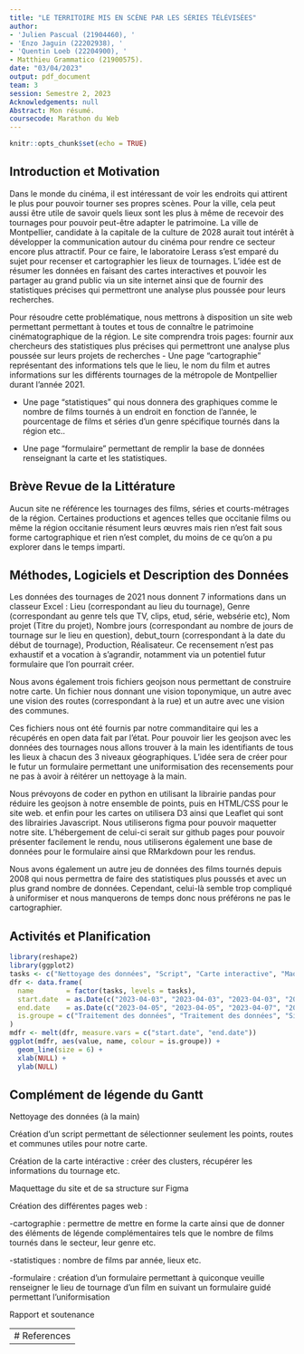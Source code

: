 ```yaml
---
title: "LE TERRITOIRE MIS EN SCÈNE PAR LES SÉRIES TÉLÉVISÉES"
author:
- 'Julien Pascual (21904460), '
- 'Enzo Jaguin (22202938), '
- 'Quentin Loeb (22204900), '
- Matthieu Grammatico (21900575).
date: "03/04/2023"
output: pdf_document
team: 3
session: Semestre 2, 2023
Acknowledgements: null
Abstract: Mon résumé.
coursecode: Marathon du Web
---
```


```r
knitr::opts_chunk$set(echo = TRUE)
```


\renewcommand\thesection{\arabic{section}}

## Introduction et Motivation {.label:s-intro}

Dans le monde du cinéma, il est intéressant de voir les endroits qui attirent le plus pour pouvoir tourner ses propres scènes. Pour la ville, cela peut aussi être utile de savoir quels lieux sont les plus à même de recevoir des tournages pour pouvoir peut-être adapter le patrimoine. La ville de Montpellier, candidate à la capitale de la culture de 2028 aurait tout intérêt à développer la communication autour du cinéma pour rendre ce secteur encore plus attractif. Pour ce faire, le laboratoire Lerass s'est emparé du sujet pour recenser et cartographier les lieux de tournages. L'idée est de résumer les données en faisant des cartes interactives et pouvoir les partager au grand public via un site internet ainsi que de fournir des statistiques précises qui permettront une analyse plus poussée pour leurs recherches. 

\bigskip

Pour résoudre cette problématique, nous mettrons à disposition un site web permettant permettant à toutes et tous de connaître le patrimoine cinématographique de la région. Le site comprendra trois pages: 
fournir aux chercheurs des statistiques plus précises qui permettront une analyse plus poussée sur leurs projets de recherches
- Une page “cartographie” représentant des informations tels que le lieu, le nom du film et autres informations sur les différents tournages de la métropole de Montpellier durant l’année 2021.

- Une page “statistiques” qui nous donnera des graphiques comme le nombre de films tournés à un endroit en fonction de l'année, le pourcentage de films et séries d’un genre spécifique tournés dans la région etc..

- Une page “formulaire” permettant de remplir la base de données renseignant la carte et les statistiques. 




## Brève Revue de la Littérature

Aucun site ne référence les tournages des films, séries et courts-métrages de la région. Certaines productions et agences telles que occitanie films \cite{occitaniefilms} ou même la région occitanie \cite{laregion} résument leurs œuvres mais rien n'est fait sous forme cartographique et rien n'est complet, du moins de ce qu'on a pu explorer dans le temps imparti.


\bigskip



## Méthodes, Logiciels et Description des Données


Les données des tournages de 2021 nous donnent 7 informations dans un classeur Excel : Lieu (correspondant au lieu du tournage), Genre (correspondant au genre tels que TV, clips, etud, série, websérie etc), Nom projet (Titre du projet), Nombre jours (correspondant au nombre de jours de tournage sur le lieu en question), debut_tourn (correspondant à la date du début de tournage), Production, Réalisateur.
Ce recensement n'est pas exhaustif et a vocation à s'agrandir, notamment via un potentiel futur formulaire que l’on pourrait créer.

Nous avons également trois fichiers geojson nous permettant de construire notre carte. Un fichier nous donnant une vision toponymique, un autre avec une vision des routes (correspondant à la rue) et un autre avec une vision des communes. 

Ces fichiers nous ont été fournis par notre commanditaire qui les a récupérés en open data fait par l'état. 
Pour pouvoir lier les geojson avec les données des tournages nous allons trouver à la main les identifiants de tous les lieux à chacun des 3 niveaux géographiques. 
L'idée sera de créer pour le futur un formulaire permettant une uniformisation des recensements pour ne pas à avoir à réitérer un nettoyage à la main.

Nous prévoyons de coder en python en utilisant la librairie pandas pour réduire les geojson à notre ensemble de points, puis en HTML/CSS pour le site web. et enfin pour les cartes on utilisera D3 ainsi que Leaflet qui sont des librairies Javascript. Nous utiliserons figma pour pouvoir maquetter notre site. L’hébergement de celui-ci serait sur github pages pour pouvoir présenter facilement le rendu, nous utiliserons également une base de données pour le formulaire ainsi que RMarkdown pour les rendus. 

Nous avons également un autre jeu de données des films tournés depuis 2008 qui nous permettra de faire des statistiques plus poussés et avec un plus grand nombre de données. Cependant, celui-là semble trop compliqué à uniformiser et nous manquerons de temps donc nous préférons ne pas le cartographier.


## Activités et Planification


```r
library(reshape2)
library(ggplot2)
tasks <- c("Nettoyage des données", "Script", "Carte interactive", "Maquettage", "Statistiques", "Formulaire", "Vidéo", "Soutenance")
dfr <- data.frame(
  name        = factor(tasks, levels = tasks),
  start.date  = as.Date(c("2023-04-03", "2023-04-03", "2023-04-03", "2023-04-03", "2023-04-04", "2023-04-05", "2023-04-06", "2023-04-07")),
  end.date    = as.Date(c("2023-04-05", "2023-04-05", "2023-04-07", "2023-04-04", "2023-04-05", "2023-04-06", "2023-04-07", "2023-04-08" )),
  is.groupe = c("Traitement des données", "Traitement des données", "Site web", "Site web", "Site web", "Site web", "Rendus" , "Rendus")
)
mdfr <- melt(dfr, measure.vars = c("start.date", "end.date"))
ggplot(mdfr, aes(value, name, colour = is.groupe)) +
  geom_line(size = 6) +
  xlab(NULL) +
  ylab(NULL)
```

## Complément de légende du Gantt

Nettoyage des données (à la main)

Création d'un script permettant de sélectionner seulement les points, routes et communes utiles pour notre carte.

Création de la carte intéractive : créer des clusters, récupérer les informations du tournage etc.

Maquettage du site et de sa structure sur Figma

Création des différentes pages web : 

-cartographie : permettre de mettre en forme la carte ainsi que de donner des éléments de légende complémentaires tels que le nombre de films tournés dans le secteur, leur genre etc.

-statistiques : nombre de films par année, lieux etc.

-formulaire : création d’un formulaire permettant à quiconque veuille renseigner le lieu de tournage d’un film en suivant un formulaire guidé permettant l’uniformisation

Rapport et soutenance


---
# References
---

\bibliographystyle{elsarticle-num}
\bibliography{references}



